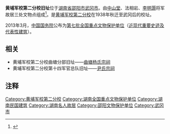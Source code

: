 {{Hatnote|命名为'''黄埔军校第二分校旧址'''的湖南省文物保护单位的建筑——参见：[[尹氏宗祠_(洞口县)|尹氏宗祠 (洞口县)]]。}}
{{文物保护单位
| 级别 = 全国
| 图片 = 
| 名称 = 黄埔军校第二分校旧址
| 编号 = 7-1841
| 分类 = 近现代重要史迹及代表性建筑
| 时代 = 1938年
| 所在 = [[湖南省|湖南省]][[邵阳市|邵阳市]][[武冈市|武冈市]]
| 登录 = 2013年
| Cat = 湖南全国重点文物保护单位
}}
				
'''黄埔军校第二分校旧址'''位于[[湖南省|湖南省]][[邵阳市|邵阳市]][[武冈市|武冈市]]。由[[中山堂_(武冈市)|中山堂]]、法相岩、[[李明灏|李明灏]]将军故居三处文物点组成<ref>{{Cite web |url=http://epaper.shaoyangnews.net/epaper/sywb/html/2013/05/08/05/05_28.htm|title=第七批全国重点文物保护单位出炉......黄埔军校第二分校旧址.....|accessdate=2017-03-18 |author=陈贻贵、李宏伟、申小娟 |date=2013-05-08 |work= |publisher=邵阳晚报电子版|language=Zh-hans }}</ref>。是[[黄埔军校第二分校|黄埔军校第二分校]]在1938年秋迁至武冈后的校址。

2013年3月，[[中华人民共和国国务院|中国国务院]]公布为[[第七批全国重点文物保护单位|第七批全国重点文物保护单位]]（[[第七批全国重点文物保护单位中的近现代重要史迹及代表性建筑|近现代重要史迹及代表性建筑]]）。

== 相关 ==
*黄埔军校第二分校曲塘分部旧址——[[曲塘杨氏宗祠|曲塘杨氏宗祠]]
*黄埔军校第二分校第十四军官总队旧址——[[尹氏宗祠_(洞口县)|尹氏宗祠]]

== 注释 ==

{{Reflist|2}}
{{湖南全国重点文物保护单位}}
[[Category:黄埔军校第二分校|Category:黄埔军校第二分校]]
[[Category:湖南全国重点文物保护单位|Category:湖南全国重点文物保护单位]]
[[Category:湖南民国建筑|Category:湖南民国建筑]]
[[Category:湖南名人故居|Category:湖南名人故居]]
[[Category:邵阳文物保护单位|Category:邵阳文物保护单位]]
[[Category:武冈市|Category:武冈市]]